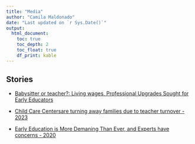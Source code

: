 ```yaml
---
title: "Media"
author: "Camila Maldonado"
date: "Last updated on `r Sys.Date()`"
output:
  html_document:
    toc: true
    toc_depth: 2
    toc_float: true
    df_print: kable
---
```


<!--
Comments in HTML are like this! 
-->

## Stories 

* [Babysitter or teacher?: Living wages, Professional Upgrades Sought for Early Educators](https://sanantonioreport.org/early-childhood-educators-living-wages/)

* [Child Care Centersare turning away families due to teacher turnover - 2023 ](https://sanantonioreport.org/early-childhood-educators-living-wages/)

* [Early Education is More Demaning Than Ever, and Experts have concerns - 2020 ](https://www.nytimes.com/2020/04/17/parenting/early-childhood-education-demands.html)


